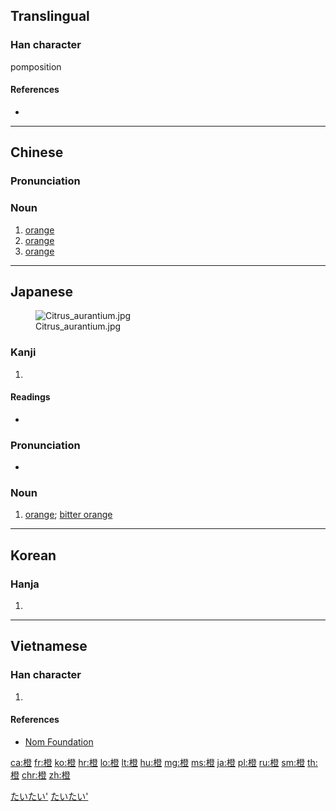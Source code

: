 ==Translingual==

===Han character===
{{Han char|rn=75|rad=木|as=12|sn=16|four=42918|canj=DNOT|ids=⿰木登}}pomposition

====References====
* {{Han ref|kx=0553.280|dkj=15552|dj=0942.110|hdz=21297.050|uh=6A59|ud=27225|bh=BEED|bd=48877}}

----

==Chinese==
{{zh-forms}}

===Pronunciation===
{{zh-pron
|m=chéng
|c=caang2,caang4,dang3
|h=
|md=
|mn=chhiâng/tèng/têng
|w=
|mc=y
|oc=y
|cat=n
}}

===Noun===
{{zh-noun}}

# [[orange]] {{gloss|the tree}}
# [[orange]] {{gloss|the fruit}}
# [[orange]] {{gloss|the color}}

{{zh-cat|Colors|Fruits}}

----

==Japanese==
[[File:Citrus_aurantium.jpg|thumb]]

===Kanji===
{{ja-kanji|grade=|rs=木12}}

# {{defn|lang=ja|sort=木12}}

====Readings====
* {{ja-readings|on=[[とう]] (tō)|kun=[[だいだい]] (daidai)}}

===Pronunciation===
* {{homophones|lang=ja|代々|大題}}

===Noun===
{{ja-noun|だいだい}}

# [[orange]]; [[bitter orange]]

[[Category:ja:Colors|たいたい']]
[[Category:ja:Fruits|たいたい']]

----

==Korean==

===Hanja===
{{ko-hanja|hangeul=[[등]], [[증]]|eumhun=|rv=deung, jeung|mr=tŭng, chŭng|y=tung, cung}}

# {{defn|lang=ko|sort=木12}}

----

==Vietnamese==

===Han character===
{{vi-hantu|[[chanh]], [[tranh]], [[vân]]|rs=木12}}

# {{defn|lang=vi|sort=木12}}

====References====
* [http://nomfoundation.org/common/nom_details.php?codepoint=6a59&img=1 Nom Foundation]

[[ca:橙]]
[[fr:橙]]
[[ko:橙]]
[[hr:橙]]
[[lo:橙]]
[[lt:橙]]
[[hu:橙]]
[[mg:橙]]
[[ms:橙]]
[[ja:橙]]
[[pl:橙]]
[[ru:橙]]
[[sm:橙]]
[[th:橙]]
[[chr:橙]]
[[zh:橙]]